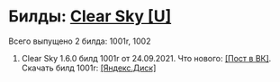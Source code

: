 # Билды: [Clear Sky [U]](https://vk.com/stalkerumobile)
Всего выпущено 2 билда: 1001r, 1002
1. Clear Sky 1.6.0 билд 1001r от 24.09.2021. Что нового: [[Пост в ВК]](https://vk.com/wall-182231606_2254). Скачать билд 1001r: [[Яндекс.Диск]](https://disk.yandex.ru/d/DUMRmzCXvv03Uw)